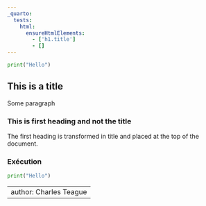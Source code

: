 ```yaml
---
_quarto:
  tests:
    html:
      ensureHtmlElements:
        - ['h1.title']    
        - []
---
```

```python
print("Hello")
```

## This is a title

Some paragraph

### This is first heading and not the title

The first heading is transformed in title and placed at the top of the document.

### Exécution


```python
print("Hello")
```

---
author: Charles Teague
---